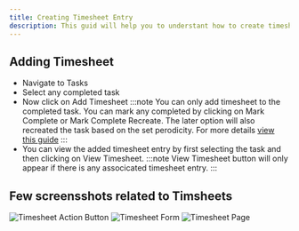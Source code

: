 ```yaml
---
title: Creating Timesheet Entry
description: This guid will help you to understant how to create timesheets for the completed task
---
```



## Adding Timesheet
- Navigate to Tasks
- Select any completed task
- Now click on Add Timesheet
:::note
You can only add timesheet to the completed task. You can mark any completed by clicking on Mark Complete or Mark Complete Recreate. The later option will also recreated the task based on the set perodicity. 
For more details [view this guide](/guides/3-tasks)
:::
- You can view the added timesheet entry by first selecting the task and then clicking on View Timesheet.
:::note
View Timesheet button will only appear if there is any associcated timesheet entry.
:::
  

## Few screensshots related to Timsheets
![Timesheet Action Button](../../../assets/guides/timesheet/timesheet-action-button.webp) 
![Timesheet Form](../../../assets/guides/timesheet/timesheet-form.webp)
![Timesheet Page](../../../assets/guides/timesheet/timesheet-page.webp)